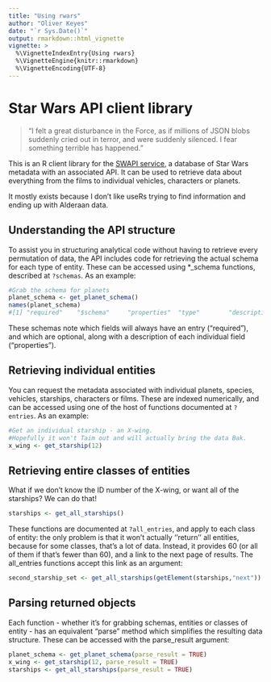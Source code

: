 ```yaml
---
title: "Using rwars"
author: "Oliver Keyes"
date: "`r Sys.Date()`"
output: rmarkdown::html_vignette
vignette: >
  %\VignetteIndexEntry{Using rwars}
  %\VignetteEngine{knitr::rmarkdown}
  %\VignetteEncoding{UTF-8}
---
```


# Star Wars API client library
> "I felt a great disturbance in the Force, as if millions of JSON blobs suddenly cried out in terror, and were suddenly silenced. I fear something terrible has happened."

This is an R client library for the [SWAPI service](http://swapi.co/), a database of Star Wars metadata with an associated API. It can be used to retrieve data about everything from the films to individual vehicles, characters or planets.

It mostly exists because I don't like useRs trying to find information and ending up with Alderaan data.

## Understanding the API structure
To assist you in structuring analytical code without having to retrieve every permutation of data,
the API includes code for retrieving the actual schema for each type of entity. These can be accessed
using *\_schema functions, described at <code>?schemas</code>. As an example:

```r
#Grab the schema for planets
planet_schema <- get_planet_schema()
names(planet_schema)
#[1] "required"    "$schema"     "properties"  "type"        "description" "title" 
```

These schemas note which fields will always have an entry ("required"), and which are optional, along with
a description of each individual field ("properties").

## Retrieving individual entities
You can request the metadata associated with individual planets, species, vehicles, starships, characters or films. These are indexed numerically, and can be accessed using one of the host of functions documented at <code>?entries</code>. As an example:

```r
#Get an individual starship - an X-wing.
#Hopefully it won't Taim out and will actually bring the data Bak.
x_wing <- get_starship(12)
```

## Retrieving entire classes of entities
What if we don't know the ID number of the X-wing, or want all of the starships? We can do that!

```r
starships <- get_all_starships()
```

These functions are documented at <code>?all\_entries</code>, and apply to each class of entity: the only problem is that it won't actually ''return'' all entities, because for some classes, that's a lot of data. Instead, it provides 60 (or all of them if that's fewer than 60), and a link to the next page of results. The all\_entries functions accept this link as an argument:

```r
second_starship_set <- get_all_starships(getElement(starships,"next"))
```

## Parsing returned objects
Each function - whether it's for grabbing schemas, entities or classes of entity - has an equivalent
"parse" method which simplifies the resulting data structure. These can be accessed with the parse_result
argument:

```r
planet_schema <- get_planet_schema(parse_result = TRUE)
x_wing <- get_starship(12, parse_result = TRUE)
starships <- get_all_starships(parse_result = TRUE)
```
